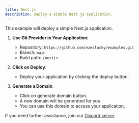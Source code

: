 ```yaml
---
title: Nest.js
description: Deploy a simple Nest.js application.
---
```



This example will deploy a simple Nest.js application.

1. **Use Git Provider in Your Application**:
   - Repository: `https://github.com/ezeslucky/examples.git`
   - Branch: `main`
   - Build path: `/nestjs`
2. **Click on Deploy**:
   - Deploy your application by clicking the deploy button.

3. **Generate a Domain**:
    - Click on generate domain button.
    - A new domain will be generated for you.
    - You can use this domain to access your application.
    
If you need further assistance, join our [Discord server](https://discord.com/invite/2tBnJ3jDJc).
